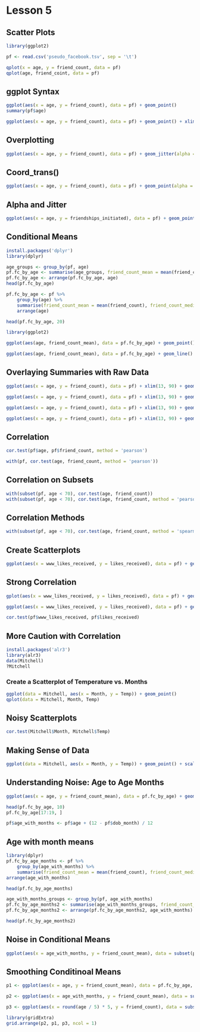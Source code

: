 # Lesson 5

## Scatter Plots
```r
library(ggplot2)

pf <- read.csv('pseudo_facebook.tsv', sep = '\t')

qplot(x = age, y = friend_count, data = pf)
qplot(age, friend_coint, data = pf)
```

## ggplot Syntax
```r
ggplot(aes(x = age, y = friend_count), data = pf) + geom_point()
summary(pf$age)

ggplot(aes(x = age, y = friend_count), data = pf) + geom_point() + xlim(13,90)
```

## Overplotting
```r
ggplot(aes(x = age, y = friend_count), data = pf) + geom_jitter(alpha = 1/20) + xlim(13,90)
```

## Coord_trans()
```r
ggplot(aes(x = age, y = friend_count), data = pf) + geom_point(alpha = 1/20, position = position_jitter(h = 0)) + xlim(13,90) + coord_trans(y = 'sqrt')
```
## Alpha and Jitter
```r
ggplot(aes(x = age, y = friendships_initiated), data = pf) + geom_point(alpha = 1/10, position = position_jitter(h = 0)) + coord_trans(y = 'sqrt')
```
## Conditional Means
```r
install.packages('dplyr')
library(dplyr)

age_groups <- group_by(pf, age)
pf.fc_by_age <- summarise(age_groups, friend_count_mean = mean(friend_count), friend_count_median = median(friend_count), n = n())
pf.fc_by_age <- arrange(pf.fc_by_age, age)
head(pf.fc_by_age)
```
```r
pf.fc_by_age <- pf %>%
	group_by(age) %>%
	summarise(friend_count_mean = mean(friend_count), friend_count_median = median(friend_count), n = n()) %>%
	arrange(age)

head(pf.fc_by_age, 20)
```
```r
library(ggplot2)

ggplot(aes(age, friend_count_mean), data = pf.fc_by_age) + geom_point()

ggplot(aes(age, friend_count_mean), data = pf.fc_by_age) + geom_line()
```
## Overlaying Summaries with Raw Data
```r
ggplot(aes(x = age, y = friend_count), data = pf) + xlim(13, 90) + geom_point(alpha = 0.05, position = position_jitter(h=0), color = 'orange')+ coord_trans(y = 'sqrt')

ggplot(aes(x = age, y = friend_count), data = pf) + xlim(13, 90) + geom_point(alpha = 0.05, position = position_jitter(h=0), color = 'orange')+ coord_trans(y = 'sqrt') + geom_line(stat = 'summary', fun.y = mean)

ggplot(aes(x = age, y = friend_count), data = pf) + xlim(13, 90) + geom_point(alpha = 0.05, position = position_jitter(h=0), color = 'orange')+ coord_trans(y = 'sqrt') + geom_line(stat = 'summary', fun.y = mean) + geom_line(stat = 'summary', fun.y = quantile, fun.args = list(probs = .1), linetype = 2 , color = 'blue')

ggplot(aes(x = age, y = friend_count), data = pf) + xlim(13, 90) + geom_point(alpha = 0.05, position = position_jitter(h=0), color = 'orange')+ coord_trans(y = 'sqrt') + geom_line(stat = 'summary', fun.y = mean) + geom_line(stat = 'summary', fun.y = quantile, fun.args = list(probs = .1), linetype = 2 , color = 'blue') + geom_line(stat = 'summary', fun.y = quantile, fun.args = list(probs = .9), linetype = 2 , color = 'blue')
```

## Correlation
```r
cor.test(pf$age, pf$friend_count, method = 'pearson')

with(pf, cor.test(age, friend_count, method = 'pearson'))
```
## Correlation on Subsets
```r
with(subset(pf, age < 70), cor.test(age, friend_count))
with(subset(pf, age < 70), cor.test(age, friend_count, method = 'pearson'))
```
## Correlation Methods
```r
with(subset(pf, age < 70), cor.test(age, friend_count, method = 'spearman'))
```

## Create Scatterplots
```r
ggplot(aes(x = www_likes_received, y = likes_received), data = pf) + geom_point()
```

## Strong Correlation
```r
gplot(aes(x = www_likes_received, y = likes_received), data = pf) + geom_point() + xlim(0, quantile(pf$www_likes_received, 0.95)) + ylim(0, quantile(pf$likes_received, 0.95))

ggplot(aes(x = www_likes_received, y = likes_received), data = pf) + geom_point() + xlim(0, quantile(pf$www_likes_received, 0.95)) + ylim(0, quantile(pf$likes_received, 0.95)) + geom_smooth(method = 'lm', color ='red')

cor.test(pf$www_likes_received, pf$likes_received)
```
## More Caution with Correlation
```r
install.packages('alr3')
library(alr3)
data(Mitchell)
?Mitchell
```
### Create a Scatterplot of Temperature vs. Months
```r
ggplot(data = Mitchell, aes(x = Month, y = Temp)) + geom_point()
qplot(data = Mitchell, Month, Temp)
```
## Noisy Scatterplots
```r
cor.test(Mitchell$Month, Mitchell$Temp)
```
## Making Sense of Data
```r
ggplot(data = Mitchell, aes(x = Month, y = Temp)) + geom_point() + scale_x_discrete(breaks = seq(0, 203, 12))
```
## Understanding Noise: Age to Age Months
```r
ggplot(aes(x = age, y = friend_count_mean), data = pf.fc_by_age) + geom_line()

head(pf.fc_by_age, 10)
pf.fc_by_age[17:19, ]
```
```r
pf$age_with_months <- pf$age + (12 - pf$dob_month) / 12
```
## Age with month means
```r
library(dplyr)
pf.fc_by_age_months <- pf %>%
	group_by(age_with_months) %>%
	summarise(friend_count_mean = mean(friend_count), friend_count_median = median(friend_count), n = n()) %>%
arrange(age_with_months)

head(pf.fc_by_age_months)
```
```r
age_with_months_groups <- group_by(pf, age_with_months)
pf.fc_by_age_months2 <- summarise(age_with_months_groups, friend_count_mean = mean(friend_count), friend_count_median = median(friend_count), n = n())
pf.fc_by_age_months2 <- arrange(pf.fc_by_age_months2, age_with_months)

head(pf.fc_by_age_months2)
```
## Noise in Conditional Means
```r
ggplot(aes(x = age_with_months, y = friend_count_mean), data = subset(pf.fc_by_age_months, age_with_months < 71)) + geom_line()
```
## Smoothing Conditinoal Means
```r
p1 <- ggplot(aes(x = age, y = friend_count_mean), data = pf.fc_by_age, age < 71) + geom_line() + geom_smooth()

p2 <- ggplot(aes(x = age_with_months, y = friend_count_mean), data = subset(pf.fc_by_age_months, age_with_months < 71)) + geom_line() + geom_smooth()

p3 <- ggplot(aes(x = round(age / 5) * 5, y = friend_count), data = subset(pf, age < 71)) + geom_line(stat = 'summary', fun.y = mean)

library(gridExtra)
grid.arrange(p2, p1, p3, ncol = 1)
```

##

##